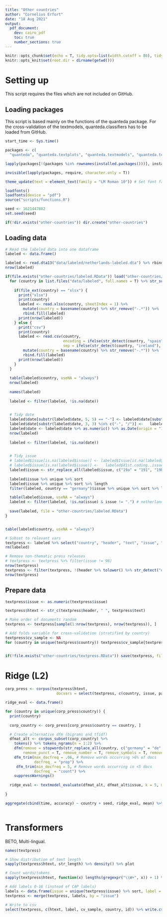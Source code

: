 ```yaml
---
title: "Other countries"
author: "Cornelius Erfort"
date: "18 Aug 2021"
output: 
  pdf_document:
    dev: cairo_pdf
    toc: true
    number_sections: true
---
```


```r
knitr::opts_chunk$set(echo = T, tidy.opts=list(width.cutoff = 80), tidy = T, python.reticulate = F)
knitr::opts_knit$set(root.dir = dirname(getwd()))

```

# Setting up

This script requires the files which are not included on GitHub.

## Loading packages

This script is based mainly on the functions of the quanteda package. For the cross-validation of the textmodels, quanteda.classifiers has to be loaded from GitHub.

```r
start_time <- Sys.time()

packages <- c(
  "quanteda", "quanteda.textplots", "quanteda.textmodels", "quanteda.textstats", "quanteda.classifiers", "dplyr", "tm", "rmarkdown", "plyr", "readr", "ggplot2", "stringr", "formatR", "readstata13", "lubridate", "glmnet", "kableExtra", "stargazer", "tidyr", "extrafont", "xlsx", "tools")

lapply(packages[!(packages %in% rownames(installed.packages()))], install.packages)

invisible(lapply(packages, require, character.only = T))

theme_update(text = element_text(family = "LM Roman 10")) # Set font family for ggplot

loadfonts()
loadfonts(device = "pdf")
source("scripts/functions.R")

seed <- 1621447882
set.seed(seed)

if(!dir.exists("other-countries")) dir.create("other-countries")

```


## Loading data

```r
# Read the labeled data into one dataframe
labeled <- data.frame()

labeled <- read.dta13("data/labeled/netherlands-labeled.dta") %>% rbind.fill
nrow(labeled)

if(file.exists("other-countries/labeled.RData")) load("other-countries/labeled.RData") else {
  for (country in list.files("data/labeled", full.names = T) %>% str_subset("(xlsx)|(csv)")) {
    
    if(file_ext(country) == "xlsx") {
      print("xlsx")
      print(country)
      labeled <- read.xlsx(country, sheetIndex = 1) %>% 
        mutate(country = basename(country) %>% str_remove("-.*")) %>% 
        rbind.fill(labeled)
      print(nrow(labeled))
    } else {
      print("csv")
      print(country)
      labeled <- read.csv(country,
                          encoding = ifelse(str_detect(country, "spain"), "latin1", "unknown"),
                          sep = ifelse(str_detect(country, "ireland"), ";", ",")) %>%
        mutate(country = basename(country) %>% str_remove("-.*")) %>% 
        rbind.fill(labeled)
      print(nrow(labeled))
    } 
  }
  
  table(labeled$country, useNA = "always")
  nrow(labeled)
  
  names(labeled)
  
  labeled <- filter(labeled, !is.na(date))

  
  # Tidy date
  labeled$date[substr(labeled$date, 5, 5) == "-"] <- labeled$date[substr(labeled$date,   5, 5) == "-"] %>% ymd()
  labeled$date[substr(labeled$date, 3, 3) %in% c("-", "/")] <-   labeled$date[substr(labeled$date, 3, 3) %in% c("-", "/")] %>% dmy()
  labeled$date <- labeled$date %>% as.numeric() %>% as.Date(origin = "1970-01-01")
  nrow(labeled)
  
  labeled <- filter(labeled, !is.na(date))

  
  # Tidy issue
  # labeled$issue[is.na(labeled$issue)] <- labeled$Issue[is.na(labeled$issue)]
  # labeled$issue[is.na(labeled$issue)] <-   labeled$X1st.coding..issue[is.na(labeled$issue)]
  labeled$issue <- str_replace_all(labeled$issue, c("19a" = "191", "19b" =  "192"))
  
  labeled$issue %>% unique %>% sort
  labeled$issue %>% unique %>% sort %>% length
  filter(labeled, country == "germany")$issue %>% unique %>% sort %>% length

  table(labeled$issue, useNA = "always")
  labeled <- filter(labeled, !is.na(issue) & issue != ".") # netherlands and ireland   are not yet labeled
  
  save(labeled, file = "other-countries/labeled.RData")
}


table(labeled$country, useNA = "always")

# Subset to relevant vars
textpress <- labeled %>% select("country", "header", "text", "issue", "party", "date", "id")
rm(labeled)

# Remove non-thematic press releases
# textpress <- textpress %>% filter(issue != 98)
nrow(textpress)
textpress <- filter(textpress, !(header %>% tolower() %>% str_detect("einladung zum presse")))
nrow(textpress)

```

## Prepare data


```r
textpress$issue <- as.numeric(textpress$issue)

textpress$htext <- str_c(textpress$header, " ", textpress$text)

# Make order of documents random
textpress <- textpress[sample(1:nrow(textpress), nrow(textpress)), ]

# Add folds variable for cross-validation (stratified by country)
textpress$cv_sample <- NA
for (country in unique(textpress$country)) textpress$cv_sample[textpress$country == country] <- sample(1:5, nrow(textpress[textpress$country == country, ]), replace = T)


if(!file.exists("other-countries/textpress.RData")) save(textpress, file = "other-countries/textpress.RData")


```


# Ridge (L2)

```r

corp_press <- corpus(textpress$htext,
                       docvars = select(textpress, c(country, issue, party, cv_sample)))

ridge_eval <- data.frame()

for (country in unique(corp_press$country)) {
  print(country)
  
  corp_country <- corp_press[corp_press$country == country, ]

  # Create alternative dfm (bigrams and tfidf)
  dfmat_alt <- corpus_subset(corp_country) %>%
    tokens() %>% tokens_ngrams(n = 1:2) %>%
    dfm(remove = stopwords(str_replace_all(country, c("germany" = "de", "austria" = "de", "spain" = "es", "netherlands" = "nl"))), # Stem and remove stopwords, punctuation etc.
        remove_punct = T, remove_number = T, remove_symbols = T, remove_url =   T) %>% dfm_wordstem(language = str_replace_all(country, c("germany" = "de", "austria" = "de", "spain" = "es", "netherlands" = "nl"))) %>%
    dfm_trim(max_docfreq = .06, # Remove words occurring >6% of docs
             docfreq_ = "prop") %>%
     dfm_trim(min_docfreq = 5, # Remove words occurring in <5 docs
             docfreq_ = "count") %>%
    suppressWarnings()
  
  ridge_eval <- textmodel_evaluate(dfmat_alt, dfmat_alt$issue, k = 5, model = "textmodel_svm", fun = "accuracy", seed = seed, parameters = list(type = 7)) %>% dplyr::mutate(country = country) %>% rbind.fill(ridge_eval)
  
}

aggregate(cbind(time, accuracy) ~ country + seed, ridge_eval, mean) %>% View



```

# Transformers

BETO, Multi-lingual.

```r
names(textpress)

# Show distribution of text length
sapply(textpress$htext, str_length) %>% density() %>% plot

# Count words/tokens
sapply(textpress$htext, function(x) lengths(gregexpr("\\W+", x)) + 1) %>% max # max_seq_length = 512

# Add labels 0-16 (instead of CAP labels)
labels <- data.frame(issue = unique(textpress$issue) %>% sort, label = c(0:22))
textpress <- merge(textpress, labels, by = "issue")

# Write to csv
select(textpress, c(htext, label, cv_sample, country, id)) %>% write.csv("other-countries/alldocs.csv", row.names = F)

```